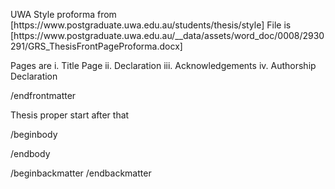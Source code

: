UWA Style proforma from [https://www.postgraduate.uwa.edu.au/students/thesis/style]
File is [https://www.postgraduate.uwa.edu.au/__data/assets/word_doc/0008/2930291/GRS_ThesisFrontPageProforma.docx]

Pages are
i. Title Page
ii.  Declaration
iii. Acknowledgements
iv. Authorship Declaration

/endfrontmatter

Thesis proper start after that

/beginbody

/endbody

/beginbackmatter
/endbackmatter
